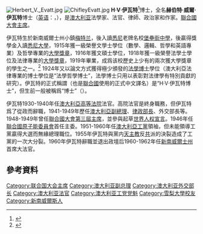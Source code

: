 [[File:Herbert_V._Evatt.jpg|thumb]]
[[File:ChifleyEvatt.jpg|thumb]]
'''H·V·伊瓦特'''<ref>{{Cite web |url=http://www.un.org/zh/ga/president/presidents_list.shtml |title=联合国大会历届会议主席 |accessdate=2013-05-29 |archive-date=2015-12-09 |archive-url=https://web.archive.org/web/20151209104628/http://www.un.org/zh/ga/president/presidents_list.shtml |dead-url=no }}</ref>博士，全名'''赫伯特·威爾·伊瓦特'''博士（[[英语|英语]]：{{lang|en|Herbert Vere Evatt}}，{{bd|1894年|4月30日|1965年|11月2日|}}），是[[澳大利亚|澳大利亚]]法學家、法官、律師、政治家和作家。[[聯合國大會主席|聯合國大會主席]]。

伊瓦特生於新南威爾士州小鎮[[梅特兰|梅特兰]]，後入讀[[悉尼|悉尼]]老牌名校[[堡壘街中學|堡壘街中學]]，後贏得獎學金入讀[[悉尼大學|悉尼大學]]，1915年獲一級榮譽文學士學位（數學、邏輯、哲學和英語專業）及哲學專業的[[大學獎章|大學獎章]]，1916年獲文碩士學位，1918年獲一級榮譽法學士學位及法律專業的[[大學獎章|大學獎章]]，1919年畢業，成爲该校歷史上少有的兩次獲大學獎章的學生之一。<ref>{{Cite web |url=http://adb.anu.edu.au/biography/evatt-herbert-vere-bert-10131 |title=Biography - Herbert Vere (Bert) Evatt - Australian Dictionary of Biography |accessdate=2013-05-29 |archive-date=2014-12-29 |archive-url=https://web.archive.org/web/20141229091230/http://adb.anu.edu.au/biography/evatt-herbert-vere-bert-10131 |dead-url=no }}</ref> 1924年又以論文方式獲得極少頒發的[[法學博士|法學博士]]學位（澳大利亞法律專業的博士學位是“法學哲學博士”，法學博士只用以表彰對法律學有特別貢獻的研究）。伊瓦特的正式稱謂（也是[[聯合國|聯合國]]使用的正式中文譯名）是“H·V·伊瓦特博士”，但生前一般被稱爲“博士”（{{lang|en|Doc}}）。

伊瓦特1930-1940年任[[澳大利亞高等法院|澳大利亞高等法院]]法官。高院法官是終身職務，但伊瓦特爲了從政而辭職，1941-1949年歷任[[澳大利亞副總理|澳大利亞副總理]]、[[澳洲律政部長|律政部長]]、外交部長等。1948-1949年曾任[[聯合國大會|聯合國大會]][[聯合國大會主席|第三屆主席]]，並參與起草[[世界人权宣言|世界人权宣言]]。1946年任[[聯合國原子能委員會|聯合國原子能委員會]]首任主委。1951-1960年任[[澳大利亞工黨|澳大利亞工黨]]領袖，但未能領導工黨贏得大選而無緣總理職位。1955年伊瓦特與黨内[[天主教|天主教]]反[[共產黨|共]]派的決裂造成了工黨的一次大分裂。1960年伊瓦特辭職並退出政壇后1960-1962年任[[新南威爾士州|新南威爾士州]]首席大法官。

==參考資料==
{{Reflist|2}}

{{start box}}
{{s-before|[[班·奇夫利|班·奇夫利]]}}
{{s-title|[[澳大利亚工党|澳大利亚工党]]领袖|1951年 - 1960年}}
{{s-after|[[亚瑟·卡尔韦尔|亚瑟·卡尔韦尔]]}}
{{end box}}

{{Authority control}}
{{DEFAULTSORT:Evatt,H.V.}}
[[Category:联合国大会主席|Category:联合国大会主席]]
[[Category:澳大利亚副总理|Category:澳大利亚副总理]]
[[Category:澳大利亚外交部长|Category:澳大利亚外交部长]]
[[Category:澳大利亚法官|Category:澳大利亚法官]]
[[Category:澳大利亚工党党魁|Category:澳大利亚工党党魁]]
[[Category:雪梨大學校友|Category:雪梨大學校友]]
[[Category:新南威爾斯人|Category:新南威爾斯人]]